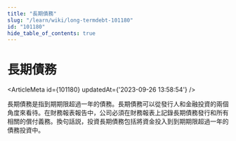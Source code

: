```yaml
---
title: "長期債務"
slug: "/learn/wiki/long-termdebt-101180"
id: "101180"
hide_table_of_contents: true
---
```



# 長期債務

<ArticleMeta id={101180} updatedAt={'2023-09-26 13:58:54'} />
<div className='border-solid border-b border-t-0 my-4 border-[var(--ifm-color-gray-300)]' />

長期債務是指到期期限超過一年的債務。長期債務可以從發行人和金融投資的兩個角度來看待。在財務報表報告中，公司必須在財務報表上記錄長期債務發行和所有相關的償付義務。換句話説，投資長期債務包括將資金投入到到期期限超過一年的債務投資中。
